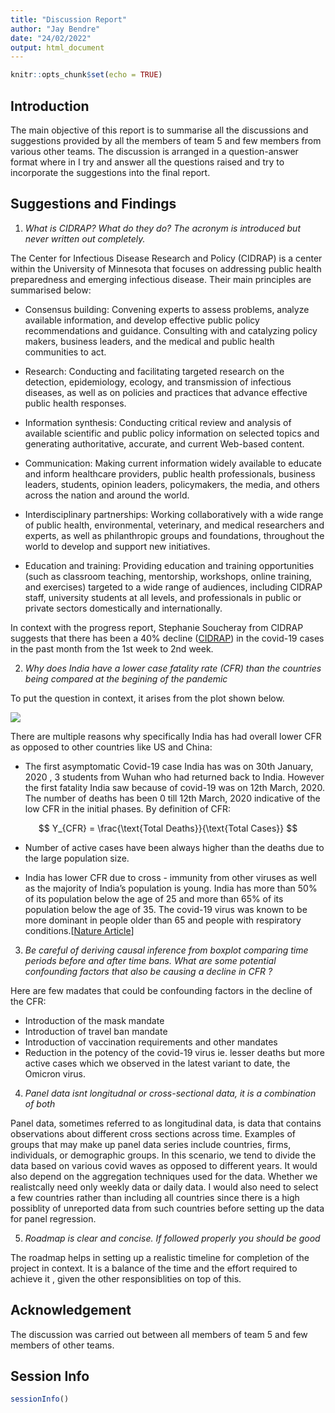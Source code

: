 ```yaml
---
title: "Discussion Report"
author: "Jay Bendre"
date: "24/02/2022"
output: html_document
---
```


```r
knitr::opts_chunk$set(echo = TRUE)
```

## Introduction
The main objective of this report is to summarise all the discussions and suggestions provided by all the members of team 5 and few members from various other teams. The discussion is arranged in a question-answer format where in I try and answer all the questions raised and try to incorporate the suggestions into the final report.

## Suggestions and Findings

1. *What is CIDRAP? What do they do? The acronym is introduced but never written out completely.*

The Center for Infectious Disease Research and Policy (CIDRAP) is a center within the University of Minnesota that focuses on addressing public health preparedness and emerging infectious disease. Their main principles are summarised below:

* Consensus building: Convening experts to assess problems, analyze available information, and develop effective public policy recommendations and guidance. Consulting with and catalyzing policy makers, business leaders, and the medical and public health communities to act.

* Research: Conducting and facilitating targeted research on the detection, epidemiology, ecology, and transmission of infectious diseases, as well as on policies and practices that advance effective public health responses.

* Information synthesis: Conducting critical review and analysis of available scientific and public policy information on selected topics and generating authoritative, accurate, and current Web-based content.

* Communication: Making current information widely available to educate and inform healthcare providers, public health professionals, business leaders, students, opinion leaders, policymakers, the media, and others across the nation and around the world.

* Interdisciplinary partnerships: Working collaboratively with a wide range of public health, environmental, veterinary, and medical researchers and experts, as well as philanthropic groups and foundations, throughout the world to develop and support new initiatives.

* Education and training: Providing education and training opportunities (such as classroom teaching, mentorship, workshops, online training, and exercises) targeted to a wide range of audiences, including CIDRAP staff, university students at all levels, and professionals in public or private sectors domestically and internationally.

In context with the progress report, Stephanie Soucheray from CIDRAP suggests that there has been a 40\% decline ([CIDRAP](https://www.cidrap.umn.edu/news-perspective/2022/02/covid-19-cases-drop-40-us)) in the covid-19 cases in the past month from the 1st week to 2nd week. 

2. *Why does India have a lower case fatality rate (CFR) than the countries being compared at the begining of the pandemic*

To put the question in context, it arises from the plot shown below.

![](cfr_plot.png)

There are multiple reasons why specifically India has had overall lower CFR as opposed to other countries like US and China:

* The first asymptomatic Covid-19 case India has was on 30th January, 2020 , 3 students from Wuhan who had returned back to India. However the first fatality India saw because of covid-19 was on 12th March, 2020. The number of deaths has been 0 till 12th March, 2020 indicative of the low CFR in the initial phases. By definition of CFR: 

$$
Y_{CFR} = \frac{\text{Total Deaths}}{\text{Total Cases}}
$$

* Number of active cases have been always higher than the deaths due to the large population size. 

* India has lower CFR due to cross - immunity from other viruses as well as the majority of India's population is young. India has more than 50\% of its population below the age of 25 and more than 65\% of its population below the age of 35. The covid-19 virus was known to be more dominant in people older than 65 and people with respiratory conditions.[[Nature Article](https://www.science.org/content/article/indias-covid-19-cases-have-declined-rapidly-herd-immunity-still-far-away-scientists-say#:~:text=India's%20fatality%20rate%20has%20decreased,cross%2Dimmunity%20from%20other%20viruses)]

3. *Be careful of deriving causal inference from boxplot comparing time periods before and after time bans. What are some potential confounding factors that also be causing a decline in CFR ?*

Here are few madates that could be confounding factors in the decline of the CFR:

* Introduction of the mask mandate
* Introduction of travel ban mandate
* Introduction of vaccination requirements and other mandates
* Reduction in the potency of the covid-19 virus ie. lesser deaths but more active cases which we observed in the latest variant to date, the Omicron virus.

4. *Panel data isnt longitudnal or cross-sectional data, it is a combination of both*

Panel data, sometimes referred to as longitudinal data, is data that contains observations about different cross sections across time. Examples of groups that may make up panel data series include countries, firms, individuals, or demographic groups. In this scenario, we tend to divide the data based on various covid waves as opposed to different years. It would also depend on the aggregation techniques used for the data. Whether we realistcally need only weekly data or daily data. I would also need to select a few countries rather than including all countries since there is a high possiblity of unreported data from such countries before setting up the data for panel regression.


5. *Roadmap is clear and concise. If followed properly you should be good*  

The roadmap helps in setting up a realistic timeline for completion of the project in context. It is a balance of the time and the effort required to achieve it , given the other responsiblities on top of this.

## Acknowledgement
The discussion was carried out between all members of team 5 and few members of other teams.

## Session Info
```r
sessionInfo()
```